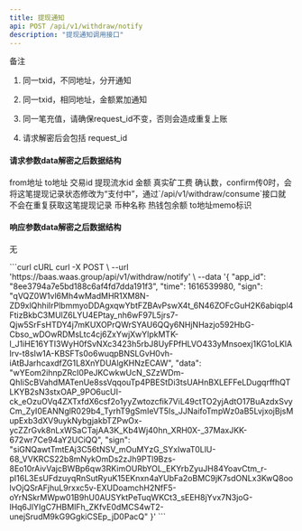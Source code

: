 ---
title: 提现通知
api: POST /api/v1/withdraw/notify
description: "提现通知调用接口"
---

备注

1. 同一txid，不同地址，分开通知

2. 同一txid，相同地址，金额累加通知

3. 同一笔充值，请确保request_id不变，否则会造成重复上账

4. 请求解密后会包括 request_id


#### 请求参数data解密之后数据结构
<ParamField query="address_from" type="string">
    from地址
</ParamField>
<ParamField query="address_to" type="string" required>
    to地址
</ParamField>
<ParamField query="txid" type="string" required>
    交易id
</ParamField>
<ParamField query="trans_id" type="string" required>
    提现流水id
</ParamField>
<ParamField query="amount" type="decimal" required>
    金额
</ParamField>
<ParamField query="fee" type="decimal" required>
    真实矿工费
</ParamField>
<ParamField query="confirm" type="integer" required>
    确认数，confirm传0时，会将这笔提现记录状态修改为“支付中”，通过`/api/v1/withdraw/consume`接口就不会在重复获取这笔提现记录
</ParamField>
<ParamField query="symbol" type="string" required>
    币种名称
</ParamField>
<ParamField query="balance" type="decimal" required>
    热钱包余额
</ParamField>
<ParamField query="memo" type="string">
    to地址memo标识
</ParamField>




#### 响应参数data解密之后数据结构
无


<RequestExample>
  ```curl cURL
  curl -X POST \
  --url 'https://baas.waas.group/api/v1/withdraw/notify' \
  --data '{
          "app_id": "8ee3794a7e5bd188c6af4fd7dda191f3",
          "time": 1616539980,
          "sign": "qVQZ0W1vl6Mh4wMadMHR1XM8N-ZD9xlQhhiIrPlbmmyoDDAgxqwYbtFZBAvPswX4t_6N46ZOFcGuH2K6abiqpl4FtizBkbC3MUlZ6LYU4EPtay_nh6wF97L5jrs7-Qjw5SrFsHTDY4j7mKUXOPrQWrSYAU6QQy6NHjNHazjo592HbG-Cbso_wDOwRDMsLtc4cj6ZxYwjXwYlpkMTK-l_J1iHE16YTI3WyH0fSvNXc3423h5rbJ8UyFPfHLVO433yMnsoexj1KG1oLKlAlrv-t8sIw1A-KBSFTs0o6wuqpBNSLGvH0vh-iAtBJarhcaxdfZG1L8XnYDUAlgKHNzECAW",
          "data": "wYEom2ihnpZRcI0PeJKCwkwUcN_SZzWDm-QhIiScBVahdMATenUe8ssVqqouTp4PBEStDi3tsUAHnBXLEFFeLDugqrffhQTLKYB2sN3stxOAP_9PO6ucUI-ck_eOzuOVq4ZXTxfdX6csf2o1yyZwtozcfik7ViL49ctTO2yjAdtO17BuAzdxSvyCm_ZyI0EANNglR029b4_TyrhT9gSmIeVT5Is_JJNaifoTmpWz0aB5LvjxojBjsMupExb3dXV9uykNybgjakbTZPwOx-ycZZrGvk8nLxWSaCTajAA3K_Kb4Wj40hn_XRH0X-_37MaxJKK-672wr7Ce94aY2UCiQQ", "sign": "siGNQawtTmtEAj3C56tNSV_mOuMYzG_SYxIwaT0LlU-68_VVKRCS22b8mNykOmDs2zJh9PTl9Bzs-8Eo10rAivVajcBWBp6qw3RKimOURbYOL_EKYrbZyuJH84YoavCtm_r-pI16L3EsUFdzuyqRnSutRyuK15EKnxn4aYUbFa2oBMC9jK7sdONLx3KwQ8oolvOjQSrAFjhuL9rxxc5v-EXUDoamchH2NfF5-oYrNSkrMWpw01B9hU0AUSYktPeTuqWKCt3_sEEH8jYvx7N3joG-lHq6JlYIgC7HBMlFh_ZKfvE0dMCS4wT2-unejSrudM9kG9GgkiCSEp_jD0PacQ"
  }'
  ```
</RequestExample>
